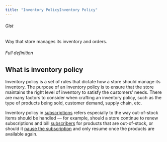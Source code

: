 ```yaml
---
title: "Inventory PolicyInventory Policy"
---
```


###### Gist

Way that store manages its inventory and orders.

###### Full definition

## What is inventory policy

Inventory policy is a set of rules that dictate how a store should manage its inventory. The purpose of an inventory policy is to ensure that the store maintains the right level of inventory to satisfy the customers’ needs. There are many factors to consider when crafting an inventory policy, such as the type of products being sold, customer demand, supply chain, etc.

Inventory policy in [subscriptions](/docs/glossary/subscription) refers especially to the way out-of-stock items should be handled — for example, should a store continue to renew subscriptions and bill [subscribers](/docs/glossary/subscriber) for products that are out-of-stock, or should it [pause the subscription](/docs/glossary/subscription-pause) and only resume once the products are available again.
